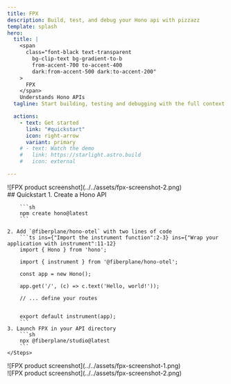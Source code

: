 ```yaml
---
title: FPX
description: Build, test, and debug your Hono api with pizzazz
template: splash
hero:
  title: |
    <span
      class="font-black text-transparent
        bg-clip-text bg-gradient-to-b
        from-accent-700 to-accent-400
        dark:from-accent-500 dark:to-accent-200"
    >
      FPX
    </span>
    Understands Hono APIs
  tagline: Start building, testing and debugging with the full context of your source code and runtime behavior.

  actions:
    - text: Get started
      link: "#quickstart"
      icon: right-arrow
      variant: primary
    # - text: Watch the demo
    #   link: https://starlight.astro.build
    #   icon: external

---
```




<div className="grid gap-4 lg:grid-cols-2 lg:gap-4">
  <div className="w-full p-2 flex justify-center md:p-4 lg:hidden">
    <div className="rounded overflow-hidden">
      ![FPX product screenshot](../../assets/fpx-screenshot-2.png)
    </div>
  </div>

  <div className="w-full" id="quickstart">
    ## Quickstart
    <Steps>
    1. Create a Hono API

        ```sh
        npm create hono@latest
        ```

    2. Add `@fiberplane/hono-otel` with two lines of code
        ```ts ins={"Import the instrument function":2-3} ins={"Wrap your application with instrument":11-12}
        import { Hono } from 'hono';

        import { instrument } from '@fiberplane/hono-otel';

        const app = new Hono();

        app.get('/', (c) => c.text('Hello, world!'));

        // ... define your routes


        export default instrument(app);
        ```
    3. Launch FPX in your API directory
        ```sh
        npx @fiberplane/studio@latest
        ```
    </Steps>
  </div>

  <div className="w-full flex flex-col justify-content items-center pl-4 pt-8 max-lg:hidden overflow-hidden">
    <div className="translate-x-[10%] translate-z-2">
      ![FPX product screenshot](../../assets/fpx-screenshot-1.png)
    </div>
    <div className="pl-8 -translate-y-[90%] -translate-x-[10%] translate-z-0">
      ![FPX product screenshot](../../assets/fpx-screenshot-2.png)
    </div>
  </div>
</div>


